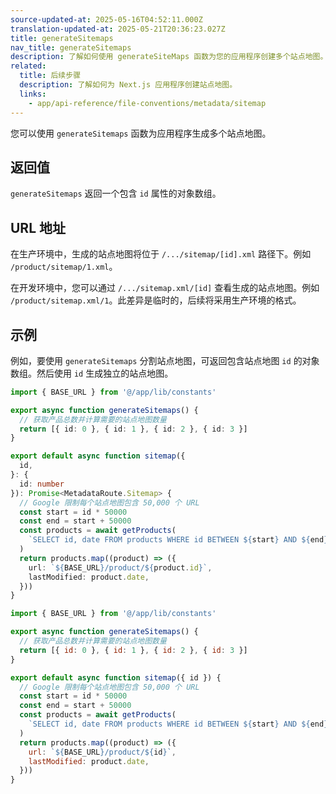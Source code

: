 ```yaml
---
source-updated-at: 2025-05-16T04:52:11.000Z
translation-updated-at: 2025-05-21T20:36:23.027Z
title: generateSitemaps
nav_title: generateSitemaps
description: 了解如何使用 generateSiteMaps 函数为您的应用程序创建多个站点地图。
related:
  title: 后续步骤
  description: 了解如何为 Next.js 应用程序创建站点地图。
  links:
    - app/api-reference/file-conventions/metadata/sitemap
---
```


您可以使用 `generateSitemaps` 函数为应用程序生成多个站点地图。

## 返回值

`generateSitemaps` 返回一个包含 `id` 属性的对象数组。

## URL 地址

在生产环境中，生成的站点地图将位于 `/.../sitemap/[id].xml` 路径下。例如 `/product/sitemap/1.xml`。

在开发环境中，您可以通过 `/.../sitemap.xml/[id]` 查看生成的站点地图。例如 `/product/sitemap.xml/1`。此差异是临时的，后续将采用生产环境的格式。

## 示例

例如，要使用 `generateSitemaps` 分割站点地图，可返回包含站点地图 `id` 的对象数组。然后使用 `id` 生成独立的站点地图。

```ts filename="app/product/sitemap.ts" switcher
import { BASE_URL } from '@/app/lib/constants'

export async function generateSitemaps() {
  // 获取产品总数并计算需要的站点地图数量
  return [{ id: 0 }, { id: 1 }, { id: 2 }, { id: 3 }]
}

export default async function sitemap({
  id,
}: {
  id: number
}): Promise<MetadataRoute.Sitemap> {
  // Google 限制每个站点地图包含 50,000 个 URL
  const start = id * 50000
  const end = start + 50000
  const products = await getProducts(
    `SELECT id, date FROM products WHERE id BETWEEN ${start} AND ${end}`
  )
  return products.map((product) => ({
    url: `${BASE_URL}/product/${product.id}`,
    lastModified: product.date,
  }))
}
```

```js filename="app/product/sitemap.js" switcher
import { BASE_URL } from '@/app/lib/constants'

export async function generateSitemaps() {
  // 获取产品总数并计算需要的站点地图数量
  return [{ id: 0 }, { id: 1 }, { id: 2 }, { id: 3 }]
}

export default async function sitemap({ id }) {
  // Google 限制每个站点地图包含 50,000 个 URL
  const start = id * 50000
  const end = start + 50000
  const products = await getProducts(
    `SELECT id, date FROM products WHERE id BETWEEN ${start} AND ${end}`
  )
  return products.map((product) => ({
    url: `${BASE_URL}/product/${id}`,
    lastModified: product.date,
  }))
}
```
